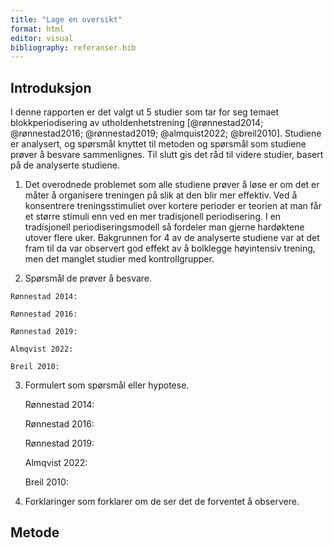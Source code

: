 ```yaml
---
title: "Lage en oversikt"
format: html
editor: visual 
bibliography: referanser.bib
---
```


## Introduksjon 

I denne rapporten er det valgt ut 5 studier som tar for seg temaet blokkperiodisering av utholdenhetstrening [@rønnestad2014; @rønnestad2016; @rønnestad2019; @almquist2022; @breil2010]. Studiene er analysert, og spørsmål knyttet til metoden og spørsmål som studiene prøver å besvare sammenlignes. Til slutt gis det råd til videre studier, basert på de analyserte studiene.

1.  Det overodnede problemet som alle studiene prøver å løse er om det er måter å organisere treningen på slik at den blir mer effektiv. Ved å konsentrere treningsstimuliet over kortere perioder er teorien at man får et større stimuli enn ved en mer tradisjonell periodisering. I en tradisjonell periodiseringsmodell så fordeler man gjerne hardøktene utover flere uker. Bakgrunnen for 4 av de analyserte studiene var at det fram til da var observert god effekt av å bolklegge høyintensiv trening, men det manglet studier med kontrollgrupper.

2.   Spørsmål de prøver å besvare.

    Rønnestad 2014:

    Rønnestad 2016:

    Rønnestad 2019:

    Almqvist 2022:

    Breil 2010:

3.  Formulert som spørsmål eller hypotese.

    Rønnestad 2014:

    Rønnestad 2016:

    Rønnestad 2019:

    Almqvist 2022:

    Breil 2010:

4.  Forklaringer som forklarer om de ser det de forventet å observere.

## Metode 
